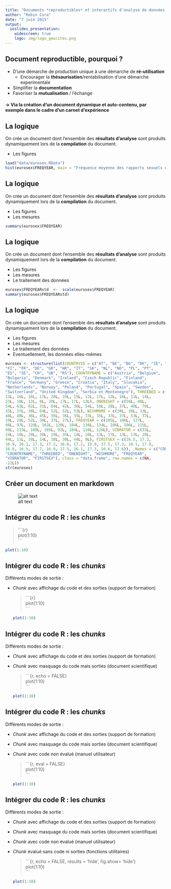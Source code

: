 ```yaml
---
title: "Documents *reproductibles* et interactifs d'analyse de données : R Markdown"
author: "Robin Cura"
date: "7 juin 2015"
output:
  ioslides_presentation:
    widescreen: true
    logo: img/logo_geocites.png
---
```


## Document reproductible, pourquoi ?

- D'une démarche de production unique à une démarche de **ré-utilisation**
    - Encourager la **thésaurisation**/rentabilisation d'une démarche experimentale
- Simplifier la **documentation**
- Favoriser la  **mutualisation**  / l'échange
    
#### -> Via la création d'un document **dynamique** et **auto-contenu**, par exemple dans le cadre d'un  **carnet d'expérience**

## La logique

On crée un document dont l'ensemble des **résultats d'analyse** sont produits dynamiquement lors de la **compilation**  du  document. 

- Les figures
```r
load("data/eurosex.RData")
hist(eurosex$FREQYEAR, main = "Fréquence moyenne des rapports sexuels en Europe")
```

## La logique

On crée un document dont l'ensemble des **résultats d'analyse** sont produits dynamiquement lors de la **compilation**  du  document. 

- Les figures
- Les mesures
```r
summary(eurosex$FREQYEAR)
```

## La logique

On crée un document dont l'ensemble des **résultats d'analyse** sont produits dynamiquement lors de la **compilation**  du  document. 

- Les figures
- Les mesures
- Le traitement des données
```r
eurosex$FREQYEARstd  <-  scale(eurosex$FREQYEAR)
summary(eurosex$FREQYEARstd)
```

## La logique

On crée un document dont l'ensemble des **résultats d'analyse** sont produits dynamiquement lors de la **compilation**  du  document. 

- Les figures
- Les mesures
- Le traitement des données
- Eventuellement, les données elles-mêmes
```r
eurosex <- structure(list(COUNTRYID = c("AT", "BE", "BG", "DK", "IE", "CZ", 
"FI", "FR", "DE", "GR", "HR", "IT", "SK", "NL", "NO", "PL", "PT", 
"ES", "SE", "CH", "GB", "RS"), COUNTRYNAME = c("Austria", "Belgium", 
"Bulgaria", "Denmark", "Ireland", "Czech Republic", "Finland", 
"France", "Germany", "Greece", "Croatia", "Italy", "Slovakia", 
"Netherlands", "Norway", "Poland", "Portugal", "Spain", "Sweden", 
"Switzerland", "United Kingdom", "Serbia et Montenegro"), THREEBED = c(18L, 
13L, 16L, 16L, 17L, 20L, 19L, 15L, 12L, 17L, 12L, 16L, 11L, 14L, 
23L, 10L, 12L, 8L, 20L, 17L, 17L, 13L), ONENIGHT = c(56L, 40L, 
54L, 63L, 62L, 31L, 64L, 42L, 36L, 54L, 50L, 28L, 37L, 40L, 70L, 
35L, 37L, 38L, 64L, 52L, 52L, 53L), WISHMORE = c(38L, 38L, 33L, 
48L, 40L, 36L, 45L, 36L, 36L, 35L, 33L, 35L, 37L, 37L, 53L, 37L, 
19L, 29L, 52L, 38L, 37L, 27L), FREQYEAR = c(105L, 106L, 127L, 
98L, 97L, 120L, 102L, 120L, 104L, 138L, 134L, 106L, 106L, 115L, 
98L, 115L, 108L, 105L, 92L, 104L, 118L, 128L), VIBRATOR = c(33L, 
24L, 10L, 29L, 30L, 29L, 35L, 14L, 20L, 13L, 17L, 13L, 17L, 29L, 
44L, 11L, 10L, 14L, 38L, 30L, 44L, 9L), FIRSTSEX = c(16.5, 17.2, 
16.9, 16.1, 17.3, 17.2, 16.6, 17.2, 15.9, 17.5, 17.3, 18.1, 17.8, 
16.6, 16.5, 17.7, 16.9, 17.5, 16.1, 17.3, 16.6, 17.6)), .Names = c("COUNTRYID", 
"COUNTRYNAME", "THREEBED", "ONENIGHT", "WISHMORE", "FREQYEAR", 
"VIBRATOR", "FIRSTSEX"), class = "data.frame", row.names = c(NA, 
-22L))
str(eurosex)
```


## Créer un document en markdown

![alt text](img/markdownOverview.png)

## Intégrer du code R : les *chunks*

>  \```{r}  
> plot(1:10)   
> \```   
```r
plot(1:10)
```

## Intégrer du code R : les *chunks*

Différents modes de sortie :  

- *Chunk* avec affichage du code et des sorties (support de formation)

    >  \```{r}  
    > plot(1:10)   
    > \```  
```r
plot(1:10)
```

## Intégrer du code R : les *chunks*

Différents modes de sortie :  

- *Chunk* avec affichage du code et des sorties (support de formation)
- *Chunk* avec masquage du code mais sorties (document scientifique)

    >  \```{r, echo = FALSE}  
    > plot(1:10)   
    > \```  
```r
plot(1:10)
```

## Intégrer du code R : les *chunks*

Différents modes de sortie :  

- *Chunk* avec affichage du code et des sorties (support de formation)
- *Chunk* avec masquage du code mais sorties (document scientifique)
- *Chunk* avec code non évalué (manuel utilisateur)

    >  \```{r, eval = FALSE}  
    > plot(1:10)   
    > \```  
```r
plot(1:10)
```

## Intégrer du code R : les *chunks*

Différents modes de sortie :  

- *Chunk* avec affichage du code et des sorties (support de formation)
- *Chunk* avec masquage du code mais sorties (document scientifique)
- *Chunk* avec code non évalué (manuel utilisateur)
- *Chunk* évalué sans code ni sorties (fonctions utilitaires)

    >  \```{r, echo = FALSE, results = 'hide', fig.show= 'hide'}  
    > plot(1:10)   
    > \```  
```r
plot(1:10)
```

